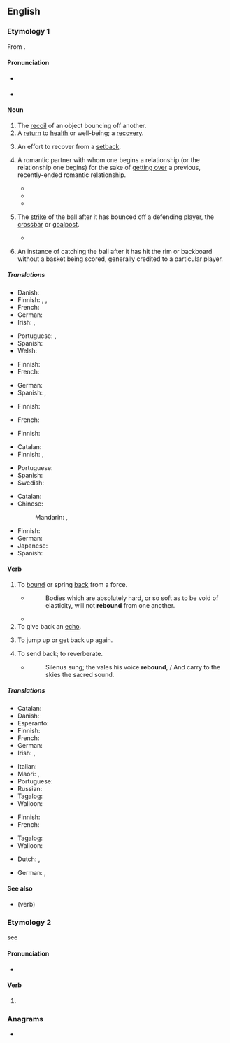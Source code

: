 ==English==

===Etymology 1===
From {{etyl|fro|en}} {{m|fro|rebondir}}.

====Pronunciation====
* {{a|RP}} {{IPA|en|/ɹiˈbaʊnd/}}
* {{a|US}} {{IPA|en|/ˈɹibaʊnd/}}

====Noun====
{{en-noun}}

# The [[recoil]] of an object bouncing off another.
# A [[return]] to [[health]] or well-being; a [[recovery]].
#: {{ux|en|I am on the '''rebound'''.}}
# An effort to recover from a [[setback]].
# {{lb|en|colloquial}} A romantic partner with whom one begins a relationship (or the relationship one begins) for the sake of [[get over|getting over]] a previous, recently-ended romantic relationship.
#* {{quote-book|en|year=2008|title=Proceed with Caution: Life's a Journey|author=Craig Ainsworth|passage=What if she was a '''rebound''' after all and he didn't feel the same way for her anymore?|page=96|ISBN=1424186080}}
#* {{quote-book|en|year=2009|title=Nuthouse Love|author=Kenny Attaway|passage=Nika was dealt a terrible blow in finding she was a '''rebound''' and that Steve was still madly in love with his ex and that their love affair was sparked out of retaliation[.]|page=154|ISBN=1449044549}}
#* {{quote-book|en|year=2010|title=Sixty, Sex, & Tango: Confessions of a Beatnik Boomer|author=Joan Moran|passage=Sure, he was a '''rebound''', but he was a respectable '''rebound'''. Then, the '''rebound''' broke up with me.|page=43|ISBN=1450232817}}
# {{lb|en|sports}} The [[strike]] of the ball after it has bounced off a defending player, the [[crossbar]] or [[goalpost]].
#* {{quote-journal
|en
|date=December 28, 2010
|author=Kevin Darling
|title=West Brom 1 - 3 Blackburn
|work=BBC
|url=http://news.bbc.co.uk/sport1/hi/football/eng_prem/9308862.stm
|page=
|passage=The inevitable Baggies onslaught followed as substitute Simon Cox saw his strike excellently parried by keeper Bunn, with Cox heading the '''rebound''' down into the ground and agonisingly over the bar.}}
# {{lb|en|basketball}} An instance of catching the ball after it has hit the rim or backboard without a basket being scored, generally credited to a particular player.

=====Translations=====
{{trans-top|recoil of an object bouncing off another}}
* Danish: {{t|da|tilbagestuds|n}}
* Finnish: {{t|fi|kimpoaminen}}, {{t|fi|pomppaaminen}}, {{t+|fi|pomppu}}
* French: {{t+|fr|rebond|m}}
* German: {{t|de|Rückprall|m}}
* Irish: {{t|ga|athléim|f}}, {{t|ga|athphreab|f}}
{{trans-mid}}
* Portuguese: {{t+|pt|rebote|m}}, {{t|pt|rebatida|f}}
* Spanish: {{t+|es|rebote}}
* Welsh: {{t|cy|adlam|m}}
{{trans-bottom}}

{{trans-top|return to health}}
* Finnish: {{t+|fi|toipuminen}}
* French: {{t+|fr|guérison|f}}
{{trans-mid}}
* German: {{t+|de|Rebound|m}}
* Spanish: {{t+|es|recuperación|f}}, {{t|es|restablecimiento|m}}
{{trans-bottom}}

{{trans-top|effort to recover from a setback}}
* Finnish: {{t+|fi|toipuminen}}
{{trans-mid}}
* French: {{t+|fr|rétablissement|m}}
{{trans-bottom}}

{{trans-top|romantic partner, for the sake of recovery}}
* Finnish: {{t+|fi|lohdutuspalkinto}}
{{trans-mid}}
{{trans-bottom}}

{{trans-top|the strike of the ball}}
* Catalan: {{t+|ca|rebot|m}}
* Finnish: {{t|fi|paluupallo}} {{qualifier|soccer/football}}, {{t|fi|paluukiekko}} {{qualifier|ice hockey}}
{{trans-mid}}
* Portuguese: {{t+|pt|rebote|m}}
* Spanish: {{t+|es|rebote|m}}
* Swedish: {{t+|sv|retur|c}}
{{trans-bottom}}

{{trans-top|in basketball}}
* Catalan: {{t+|ca|rebot|m}}
* Chinese:
*: Mandarin: {{t+|cmn|籃板球|sc=Hani}}, {{t+|cmn|篮板球|tr=lánbǎnqiú|sc=Hani}}
{{trans-mid}}
* Finnish: {{t+|fi|levypallo}}
* German: {{t+|de|Rebound|m}}
* Japanese: {{t|ja|リバウンド|tr=ribaundo}}
* Spanish: {{t+|es|rebote|m}}
{{trans-bottom}}

====Verb====
{{en-verb}}

# To [[bound]] or spring [[back]] from a force.
#* {{rfdatek|en|Sir Isaac Newton}}
#*: Bodies which are absolutely hard, or so soft as to be void of elasticity, will not '''rebound''' from one another.
#* {{quote-journal|en|date=August 23, 2012|author=Alasdair Lamont|title=Hearts 0-1 Liverpool| work=BBC Sport| url=http://www.bbc.co.uk/sport/0/football/19279553| passage=Martin Kelly fired in a dangerous cross and the Hearts defender looked on in horror as the ball '''rebounded''' off him and into the net.}}
# To give back an [[echo]].
#: {{rfquotek|en|T. Warton}}
# {{lb|en|figuratively}} To jump up or get back up again.
#: {{rfquotek|en|Alexander Pope}}
# {{lb|en|transitive}} To send back; to reverberate.
#* {{rfdatek|en|Dryden}}
#*: Silenus sung; the vales his voice '''rebound''', / And carry to the skies the sacred sound.

=====Translations=====
{{trans-top|To bound or spring back from a force}}
* Catalan: {{t+|ca|rebotre}}
* Danish: {{t|da|studse}}
* Esperanto: {{t|eo|resalti}}
* Finnish: {{t+|fi|kimmota}}
* French: {{t+|fr|rebondir}}
* German: {{t|de|zurückprallen}}
* Irish: {{t|ga|athléim}}, {{t|ga|athphreab}}
{{trans-mid}}
* Italian: {{t+|it|rimbalzare}}
* Maori: {{t|mi|tāwhana}}, {{t|mi|turapa}}
* Portuguese: {{t+|pt|rebater}}
* Russian: {{t+|ru|отскакивать}}
* Tagalog: {{t|tl|tumalbog}}
* Walloon: {{t+|wa|ridjibler}}
{{trans-bottom}}

{{trans-top|To jump up or get back up again}}
* Finnish: {{t|fi|ponnahtaa}}
* French: {{t+|fr|rebondir}}
{{trans-mid}}
* Tagalog: {{t|tl|tumalbog}}
* Walloon: {{t+|wa|rispiter}}
{{trans-bottom}}

{{checktrans-top}}
* Dutch: {{t+check|nl|terugspringen}}, {{t+check|nl|stuiteren}}
{{trans-mid}}
* German: {{t-check|de|abprallen}}, {{t-check|de|sich erholen}}
{{trans-bottom}}

====See also====
* {{l|en|bound}} (verb)

===Etymology 2===
see {{m|en|rebind}}

====Pronunciation====
* {{IPA|en|/ˈɹibɑʊnd/}}

====Verb====
{{head|en|verb form}}

# {{en-past of|rebind}}

===Anagrams===
* {{anagrams|en|a=bdenoru|bounder|unbored|unrobed}}